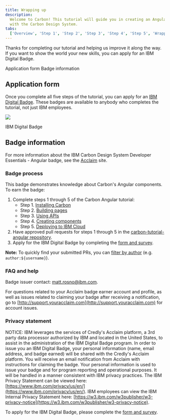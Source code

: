 ```yaml
---
title: Wrapping up
description:
  Welcome to Carbon! This tutorial will guide you in creating an Angular app
  with the Carbon Design System.
tabs:
  ['Overview', 'Step 1', 'Step 2', 'Step 3', 'Step 4', 'Step 5', 'Wrapping up']
---
```


<PageDescription>

Thanks for completing our tutorial and helping us improve it along the way. If
you want to show the world your new skills, you can apply for an IBM Digital
Badge.

</PageDescription>

<AnchorLinks>

<AnchorLink>Application form</AnchorLink>
<AnchorLink>Badge information</AnchorLink>

</AnchorLinks>

## Application form

Once you complete all five steps of the tutorial, you can apply for an
[IBM Digital Badge](https://badges.carbondesignsystem.com). These badges are
available to anybody who completes the tutorial, not just IBM employees.

<Row>
<Column colLg={8}>

![](/images/carbon-badge.png)

<Caption>IBM Digital Badge</Caption>

</Column>
</Row>

## Badge information

For more information about the IBM Carbon Design System Developer Essentials -
Angular badge, see the
[Acclaim](https://www.youracclaim.com/org/ibm/badge/ibm-carbon-design-system-developer-essentials-angular)
site.

### Badge process

This badge demonstrates knowledge about Carbon's Angular components. To earn the
badge:

1. Complete steps 1 through 5 of the Carbon Angular tutorial:
   - Step 1. [Installing Carbon](/developing/angular-tutorial/step-1)
   - Step 2. [Building pages](/developing/angular-tutorial/step-2)
   - Step 3. [Using APIs](/developing/angular-tutorial/step-3)
   - Step 4. [Creating components](/developing/angular-tutorial/step-4)
   - Step 5. [Deploying to IBM Cloud](/developing/angular-tutorial/step-5)
2. Have approved pull requests for steps 1 through 5 in the
   [carbon-tutorial-angular repository](https://github.com/carbon-design-system/carbon-tutorial-angular).
3. Apply for the IBM Digital Badge by completing the
   [form and survey](https://badges.carbondesignsystem.com/).

<InlineNotification>

**Note:** To quickly find your submitted PRs, you can
[filter by author](https://github.com/carbon-design-system/carbon-tutorial-angular/pulls?utf8=%E2%9C%93&q=author%3Ausername)
(e.g. `author:${username}`).

</InlineNotification>

### FAQ and help

Badge issuer contact: matt.rosno@ibm.com.

For questions related to your Acclaim badge earner account and profile, as well
as issues related to claiming your badge after receiving a notification, go to
[http://support.youracclaim.com](http://support.youracclaim.com) for account
issues.

### Privacy statement

NOTICE: IBM leverages the services of Credly's Acclaim platform, a 3rd party
data processor authorized by IBM and located in the United States, to assist in
the administration of the IBM Digital Badge program. In order to issue you an
IBM Digital Badge, your personal information (name, email address, and badge
earned) will be shared with the Credly's Acclaim platform. You will receive an
email notification from Acclaim with instructions for claiming the badge. Your
personal information is used to issue your badge and for program reporting and
operational purposes. It will be handled in a manner consistent with IBM privacy
practices. The IBM Privacy Statement can be viewed here:
[https://www.ibm.com/privacy/us/en/](https://www.ibm.com/privacy/us/en/). IBM
employees can view the IBM Internal Privacy Statement here:
[https://w3.ibm.com/w3publisher/w3-privacy-notice](https://w3.ibm.com/w3publisher/w3-privacy-notice).

To apply for the IBM Digital Badge, please complete the
[form and survey](https://badges.carbondesignsystem.com).
